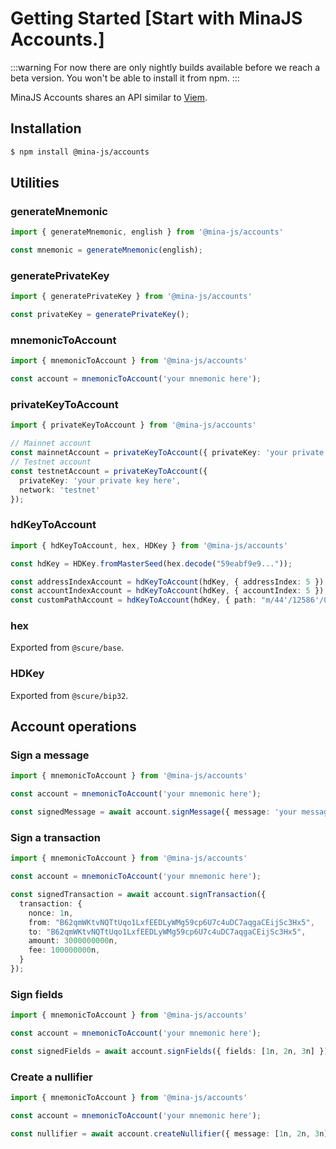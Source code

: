 # Getting Started [Start with MinaJS Accounts.]

:::warning
For now there are only nightly builds available before we reach a beta version. You won't be able to install it from npm.
:::

MinaJS Accounts shares an API similar to [Viem](https://viem.sh/).

## Installation

```sh
$ npm install @mina-js/accounts
```

## Utilities

### generateMnemonic

```ts twoslash
import { generateMnemonic, english } from '@mina-js/accounts'

const mnemonic = generateMnemonic(english);
```

### generatePrivateKey

```ts twoslash
import { generatePrivateKey } from '@mina-js/accounts'

const privateKey = generatePrivateKey();
```

### mnemonicToAccount

```ts twoslash
import { mnemonicToAccount } from '@mina-js/accounts'

const account = mnemonicToAccount('your mnemonic here');
```

### privateKeyToAccount

```ts twoslash
import { privateKeyToAccount } from '@mina-js/accounts'

// Mainnet account
const mainnetAccount = privateKeyToAccount({ privateKey: 'your private key here' });
// Testnet account
const testnetAccount = privateKeyToAccount({
  privateKey: 'your private key here',
  network: 'testnet'
});
```

### hdKeyToAccount

```ts twoslash
import { hdKeyToAccount, hex, HDKey } from '@mina-js/accounts'

const hdKey = HDKey.fromMasterSeed(hex.decode("59eabf9e9..."));

const addressIndexAccount = hdKeyToAccount(hdKey, { addressIndex: 5 });
const accountIndexAccount = hdKeyToAccount(hdKey, { accountIndex: 5 });
const customPathAccount = hdKeyToAccount(hdKey, { path: "m/44'/12586'/0'/0/5" });
```

### hex

Exported from `@scure/base`.

### HDKey

Exported from `@scure/bip32`.

## Account operations

### Sign a message

```ts twoslash
import { mnemonicToAccount } from '@mina-js/accounts'

const account = mnemonicToAccount('your mnemonic here');

const signedMessage = await account.signMessage({ message: 'your message here' });
```

### Sign a transaction

```ts twoslash
import { mnemonicToAccount } from '@mina-js/accounts'

const account = mnemonicToAccount('your mnemonic here');

const signedTransaction = await account.signTransaction({
  transaction: {
  	nonce: 1n,
  	from: "B62qmWKtvNQTtUqo1LxfEEDLyWMg59cp6U7c4uDC7aqgaCEijSc3Hx5",
  	to: "B62qmWKtvNQTtUqo1LxfEEDLyWMg59cp6U7c4uDC7aqgaCEijSc3Hx5",
  	amount: 3000000000n,
  	fee: 100000000n,
  }
});
```

### Sign fields

```ts twoslash
import { mnemonicToAccount } from '@mina-js/accounts'

const account = mnemonicToAccount('your mnemonic here');

const signedFields = await account.signFields({ fields: [1n, 2n, 3n] });
```

### Create a nullifier

```ts twoslash
import { mnemonicToAccount } from '@mina-js/accounts'

const account = mnemonicToAccount('your mnemonic here');

const nullifier = await account.createNullifier({ message: [1n, 2n, 3n] });
```
